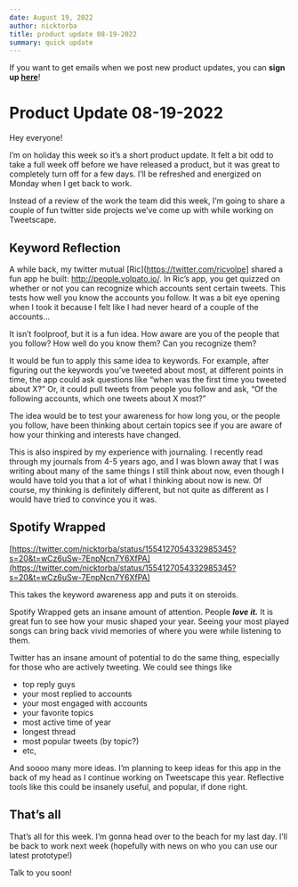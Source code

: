 ```yaml
---
date: August 19, 2022
author: nicktorba
title: product update 08-19-2022 
summary: quick update 
---
```


If you want to get emails when we post new product updates, you can **sign up [here](https://twitter.com/i/newsletters/subscribe/TweetscapeHQ)**! 

# Product Update 08-19-2022

Hey everyone! 

I’m on holiday this week so it’s a short product update. It felt a bit odd to take a full week off before we have released a product, but it was great to completely turn off for a few days. I’ll be refreshed and energized on Monday when I get back to work. 

Instead of a review of the work the team did this week, I’m going to share a couple of fun twitter side projects we’ve come up with while working on Tweetscape. 

## Keyword Reflection

A while back, my twitter mutual [Ric](https://twitter.com/ricvolpe] shared a fun app he built: http://people.volpato.io/. In Ric’s app, you get quizzed on whether or not you can recognize which accounts sent certain tweets. This tests how well you know the accounts you follow. It was a bit eye opening when I took it because I felt like I had never heard of a couple of the accounts… 

It isn’t foolproof, but it is a fun idea. How aware are you of the people that you follow? How well do you know them? Can you recognize them? 

It would be fun to apply this same idea to keywords. For example, after figuring out the keywords you’ve tweeted about most, at different points in time, the app could ask questions like “when was the first time you tweeted about X?” Or, it could pull tweets from people you follow and ask, “Of the following accounts, which one tweets about X most?” 

The idea would be to test your awareness for how long you, or the people you follow, have been thinking about certain topics see if you are aware of how your thinking and interests have changed. 

This is also inspired by my experience with journaling. I recently read through my journals from 4-5 years ago, and I was blown away that I was writing about many of the same things I still think about now, even though I would have told you that a lot of what I thinking about now is new. Of course, my thinking is definitely different, but not quite as different as I would have tried to convince you it was. 

## Spotify Wrapped

[https://twitter.com/nicktorba/status/1554127054332985345?s=20&t=wCz6uSw-7EnpNcn7Y6XfPA](https://twitter.com/nicktorba/status/1554127054332985345?s=20&t=wCz6uSw-7EnpNcn7Y6XfPA)

This takes the keyword awareness app and puts it on steroids.

Spotify Wrapped gets an insane amount of attention. People ***love it.*** It is great fun to see how your music shaped your year. Seeing your most played songs can bring back vivid memories of where you were while listening to them. 

Twitter has an insane amount of potential to do the same thing, especially for those who are actively tweeting. We could see things like 

- top reply guys
- your most replied to accounts
- your most engaged with accounts
- your favorite topics
- most active time of year
- longest thread
- most popular tweets (by topic?)
- etc,

And soooo many more ideas. I’m planning to keep ideas for this app in the back of my head as I continue working on Tweetscape this year. Reflective tools like this could be insanely useful, and popular, if done right. 

## That’s all

That’s all for this week. I’m gonna head over to the beach for my last day. I’ll be back to work next week (hopefully with news on who you can use our latest prototype!) 

Talk to you soon!